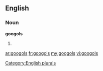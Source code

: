 ==English==

===Noun===
'''googols'''

# {{plural of|[[googol]]}}

[[Category:English plurals]]

[[ar:googols]]
[[fr:googols]]
[[my:googols]]
[[vi:googols]]